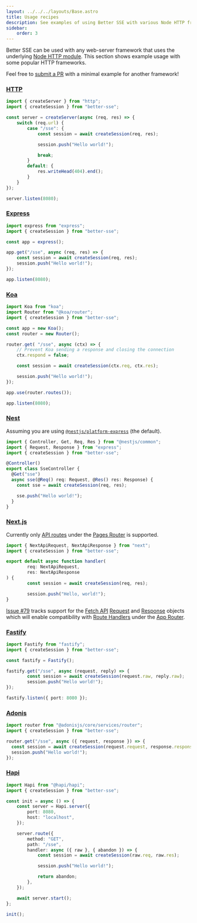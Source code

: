 ```yaml
---
layout: ../../../layouts/Base.astro
title: Usage recipes
description: See examples of using Better SSE with various Node HTTP frameworks.
sidebar:
    order: 3
---
```


Better SSE can be used with any web-server framework that uses the underlying [Node HTTP module](https://nodejs.org/api/http.html). This section shows example usage with some popular HTTP frameworks.

Feel free to [submit a PR](https://github.com/MatthewWid/better-sse/pulls) with a minimal example for another framework!

### [HTTP](https://nodejs.org/api/http.html)

```typescript title="server.ts"
import { createServer } from "http";
import { createSession } from "better-sse";

const server = createServer(async (req, res) => {
	switch (req.url) {
		case "/sse": {
			const session = await createSession(req, res);

			session.push("Hello world!");

			break;
		}
		default: {
			res.writeHead(404).end();
		}
	}
});

server.listen(8080);
```

### [Express](https://expressjs.com/)

```typescript title="server.ts"
import express from "express";
import { createSession } from "better-sse";

const app = express();

app.get("/sse", async (req, res) => {
    const session = await createSession(req, res);
    session.push("Hello world!");
});

app.listen(8080);
```

### [Koa](https://koajs.com/)

```typescript title="server.ts"
import Koa from "koa";
import Router from "@koa/router";
import { createSession } from "better-sse";

const app = new Koa();
const router = new Router();

router.get( "/sse", async (ctx) => {
    // Prevent Koa sending a response and closing the connection
    ctx.respond = false;

    const session = await createSession(ctx.req, ctx.res);

    session.push("Hello world!");
});

app.use(router.routes());

app.listen(8080);
```

### [Nest](https://nestjs.com/)

Assuming you are using [`@nestjs/platform-express`](https://www.npmjs.com/package/@nestjs/platform-express) (the default).

```typescript title="server.ts"
import { Controller, Get, Req, Res } from "@nestjs/common";
import { Request, Response } from "express";
import { createSession } from "better-sse";

@Controller()
export class SseController {
  @Get("sse")
  async sse(@Req() req: Request, @Res() res: Response) {
    const sse = await createSession(req, res);

    sse.push("Hello world!");
  }
}
```

### [Next.js](https://nextjs.org/)

Currently only [API routes](https://nextjs.org/docs/pages/building-your-application/routing/api-routes) under the [Pages Router](https://nextjs.org/docs/pages) is supported.

```typescript title="pages/api/sse.ts"
import { NextApiRequest, NextApiResponse } from "next";
import { createSession } from "better-sse";

export default async function handler(
        req: NextApiRequest,
        res: NextApiResponse
) {
        const session = await createSession(req, res);

        session.push("Hello, world!");
}
```

[Issue #79](https://github.com/MatthewWid/better-sse/issues/79) tracks support for the [Fetch API](https://developer.mozilla.org/en-US/docs/Web/API/Fetch_API) [Request](https://developer.mozilla.org/en-US/docs/Web/API/Request) and [Response](https://developer.mozilla.org/en-US/docs/Web/API/Response) objects which will enable compatibility with [Route Handlers](https://nextjs.org/docs/app/building-your-application/routing/route-handlers) under the [App Router](https://nextjs.org/docs/app).

### [Fastify](https://fastify.dev/)

```typescript title="server.ts"
import Fastify from "fastify";
import { createSession } from "better-sse";

const fastify = Fastify();

fastify.get("/sse", async (request, reply) => {
        const session = await createSession(request.raw, reply.raw);
        session.push("Hello world!");
});

fastify.listen({ port: 8080 });
```

### [Adonis](https://adonisjs.com/)

```typescript title="server.ts"
import router from "@adonisjs/core/services/router";
import { createSession } from "better-sse";

router.get("/sse", async ({ request, response }) => {
  const session = await createSession(request.request, response.response);
  session.push("Hello world!");
});
```

### [Hapi](https://hapi.dev/)

```typescript title="server.ts"
import Hapi from "@hapi/hapi";
import { createSession } from "better-sse";

const init = async () => {
    const server = Hapi.server({
        port: 8080,
        host: "localhost",
    });

    server.route({
        method: "GET",
        path: "/sse",
        handler: async ({ raw }, { abandon }) => {
            const session = await createSession(raw.req, raw.res);

            session.push("Hello world!");

            return abandon;
        },
    });

    await server.start();
};

init();
```
